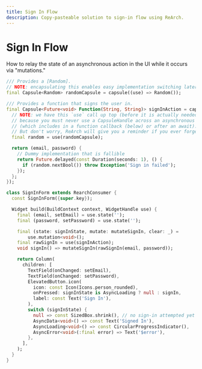 ```yaml
---
title: Sign In Flow
description: Copy-pasteable solution to sign-in flow using ReArch.
---
```


# Sign In Flow
How to relay the state of an asynchronous action in the UI while it occurs via "mutations."
```dart
/// Provides a [Random].
// NOTE: encapsulating this enables easy implementation switching later on.
final Capsule<Random> randomCapsule = capsule((use) => Random());

/// Provides a function that signs the user in.
final Capsule<Future<void> Function(String, String)> signInAction = capsule((use) {
  // NOTE: we have this `use` call up top (before it is actually needed)
  // because you must never use a CapsuleHandle across an asynchronous gap
  // (which includes in a function callback (below) or after an await).
  // But don't worry, ReArch will give you a reminder if you ever forget.
  final random = use(randomCapsule);

  return (email, password) {
    // Dummy implementation that is fallible
    return Future.delayed(const Duration(seconds: 1), () {
      if (random.nextBool()) throw Exception('Sign in failed');
    });
  };
});

class SignInForm extends RearchConsumer {
  const SignInForm({super.key});

  Widget build(BuildContext context, WidgetHandle use) {
    final (email, setEmail) = use.state('');
    final (password, setPassword) = use.state('');

    final (state: signInState, mutate: mutateSignIn, clear: _) =
        use.mutation<void>();
    final rawSignIn = use(signInAction);
    void signIn() => mutateSignIn(rawSignIn(email, password));

    return Column(
      children: [
        TextField(onChanged: setEmail),
        TextField(onChanged: setPassword),
        ElevatedButton.icon(
          icon: const Icon(Icons.person_rounded),
          onPressed: signInState is AsyncLoading ? null : signIn,
          label: const Text('Sign In'),
        ),
        switch (signInState) {
          null => const SizedBox.shrink(), // no sign-in attempted yet
          AsyncData<void>() => const Text('Signed In'),
          AsyncLoading<void>() => const CircularProgressIndicator(),
          AsyncError<void>(:final error) => Text('$error'),
        },
      ],
    );
  }
}
```
